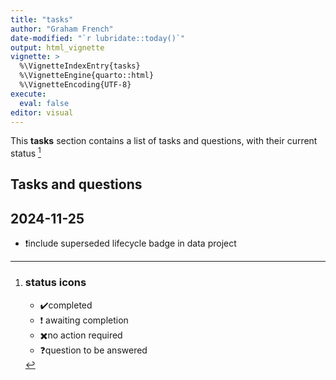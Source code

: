 ```yaml
---
title: "tasks"
author: "Graham French"
date-modified: "`r lubridate::today()`"
output: html_vignette
vignette: >
  %\VignetteIndexEntry{tasks}
  %\VignetteEngine{quarto::html}
  %\VignetteEncoding{UTF-8}
execute: 
  eval: false
editor: visual
---
```


This **tasks** section contains a list of tasks and questions, with their current status [^1]

[^1]:
    ::: callout-tip
    ### status icons

    -   ✔️completed
    -   ❗ awaiting completion
    -   ✖️no action required
    -   ❓question to be answered
    :::

## Tasks and questions

## 2024-11-25

-   ❗include superseded lifecycle badge in data project
